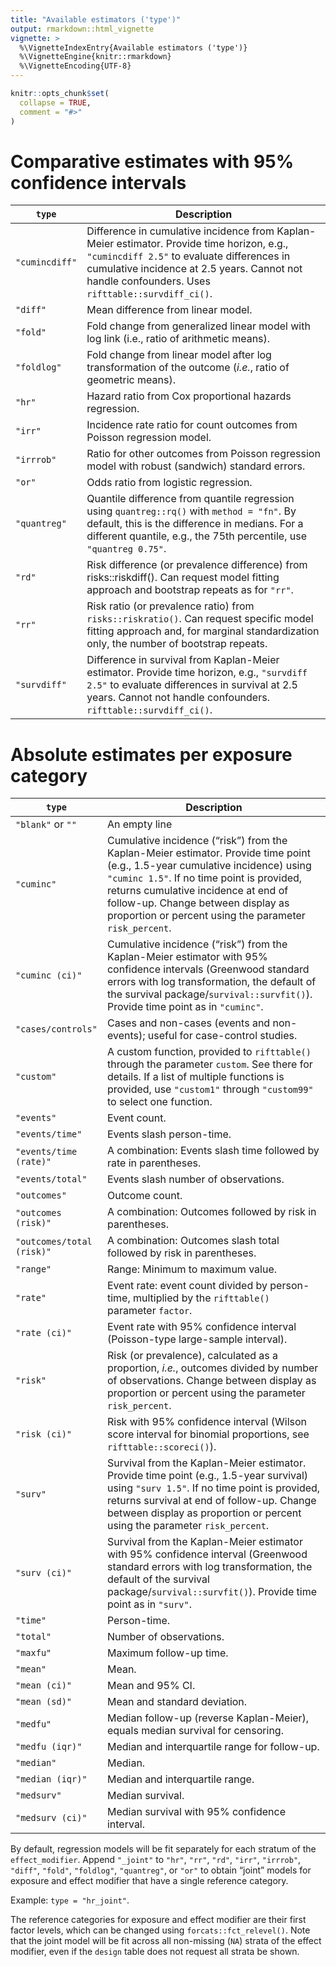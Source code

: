 ```yaml
---
title: "Available estimators ('type')"
output: rmarkdown::html_vignette
vignette: >
  %\VignetteIndexEntry{Available estimators ('type')}
  %\VignetteEngine{knitr::rmarkdown}
  %\VignetteEncoding{UTF-8}
---
```


```r
knitr::opts_chunk$set(
  collapse = TRUE,
  comment = "#>"
)
```

# Comparative estimates with 95% confidence intervals

`type` | Description
-------+---------------------------
`"cumincdiff"` | Difference in cumulative incidence from Kaplan-Meier estimator. Provide time horizon, e.g., `"cumincdiff 2.5"` to evaluate differences in cumulative incidence at 2.5 years. Cannot not handle confounders. Uses `rifttable::survdiff_ci()`.
`"diff"` | Mean difference from linear model.
`"fold"` | Fold change from generalized linear model with log link (i.e., ratio of arithmetic means).
`"foldlog"` | Fold change from linear model after log transformation of the outcome (*i.e.*, ratio of geometric means).
`"hr"`    | Hazard ratio from Cox proportional hazards regression.
`"irr"`   | Incidence rate ratio for count outcomes from Poisson regression model.
`"irrrob"` | Ratio for other outcomes from Poisson regression model with robust (sandwich) standard errors.
`"or"` | Odds ratio from logistic regression.
`"quantreg"` | Quantile difference from quantile regression using `quantreg::rq()` with `method = "fn"`. By default, this is the difference in medians. For a different quantile, e.g., the 75th percentile, use `"quantreg 0.75"`.
`"rd"` | Risk difference (or prevalence difference) from risks::riskdiff(). Can request model fitting approach and bootstrap repeats as for `"rr"`.
`"rr"` | Risk ratio (or prevalence ratio) from `risks::riskratio()`. Can request specific model fitting  approach and, for marginal standardization only, the number of bootstrap repeats. | Examples: `"rrglm_start"` or `"rrmargstd 2000"`
`"survdiff"` | Difference in survival from Kaplan-Meier estimator. Provide time horizon, e.g., `"survdiff 2.5"` to evaluate differences in survival at 2.5 years. Cannot not handle confounders. `rifttable::survdiff_ci()`.

   
# Absolute estimates per exposure category

`type` | Description
-------+---------------------------
`"blank"` or `""` | An empty line
`"cuminc"` | Cumulative incidence ("risk") from the Kaplan-Meier estimator. Provide time point (e.g., 1.5-year cumulative incidence) using `"cuminc 1.5"`. If no time point is provided, returns cumulative incidence at end of follow-up. Change between display as proportion or percent using the parameter `risk_percent`.
`"cuminc (ci)"` | Cumulative incidence ("risk") from the Kaplan-Meier estimator with 95% confidence intervals (Greenwood standard errors with log transformation, the default of the survival package/`survival::survfit()`). Provide time point as in `"cuminc"`.
`"cases/controls"` | Cases and non-cases (events and non-events); useful for case-control studies.
`"custom"` | A custom function, provided to `rifttable()` through the parameter `custom`. See there for details. If a list of multiple functions is provided, use `"custom1"` through `"custom99"` to select one function.
`"events"` | Event count.
`"events/time"` | Events slash person-time.
`"events/time (rate)"` | A combination: Events slash time followed by rate in parentheses.
`"events/total"` | Events slash number of observations.
`"outcomes"` | Outcome count.
`"outcomes (risk)"` | A combination: Outcomes followed by risk in parentheses.
`"outcomes/total (risk)"` | A combination: Outcomes slash total followed by risk in parentheses.
`"range"` | Range: Minimum to maximum value.
`"rate"` | Event rate: event count divided by person-time, multiplied by the `rifttable()` parameter `factor`.
`"rate (ci)"` | Event rate with 95% confidence interval (Poisson-type large-sample interval).
`"risk"` | Risk (or prevalence), calculated as a proportion, *i.e.*, outcomes divided by number of observations. Change between display as proportion or percent using the parameter `risk_percent`.
`"risk (ci)"` | Risk with 95% confidence interval (Wilson score interval for binomial proportions, see `rifttable::scoreci()`).
`"surv"` | Survival from the Kaplan-Meier estimator. Provide time point (e.g., 1.5-year survival) using `"surv 1.5"`. If no time point is provided, returns survival at end of follow-up. Change between display as proportion or percent using the parameter `risk_percent`.
`"surv (ci)"` | Survival from the Kaplan-Meier estimator with 95% confidence interval (Greenwood standard errors with log transformation, the default of the survival package/`survival::survfit()`). Provide time point as in `"surv"`.
`"time"` | Person-time.
`"total"` | Number of observations.
`"maxfu"` | Maximum follow-up time.
`"mean"` | Mean.
`"mean (ci)"` | Mean and 95% CI.
`"mean (sd)"` | Mean and standard deviation.
`"medfu"` | Median follow-up (reverse Kaplan-Meier), equals median survival for censoring.
`"medfu (iqr)"` | Median and interquartile range for follow-up.
`"median"` | Median.
`"median (iqr)"` | Median and interquartile range.
`"medsurv"` | Median survival.
`"medsurv (ci)"` | Median survival with 95% confidence interval.

By default, regression models will be fit separately for each stratum of the `effect_modifier`. Append `"_joint"` to `"hr"`, `"rr"`, `"rd"`, `"irr"`, `"irrrob"`, `"diff"`, `"fold"`, `"foldlog"`, `"quantreg"`, or `"or"` to obtain "joint" models for exposure and effect modifier that have a single reference category.
 
Example: `type = "hr_joint"`. 
 
The reference categories for exposure and effect modifier are their first factor levels, which can be changed using `forcats::fct_relevel()`. Note that the joint model will be fit across all non-missing (`NA`) strata of the effect modifier, even if the `design` table does not request all strata be shown.
